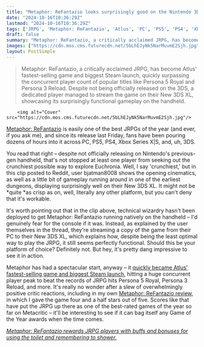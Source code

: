 ```yaml
---
title: "Metaphor: ReFantazio looks surprisingly good on the Nintendo 3DS, even if it's the crunchiest form of the JRPG you could possibly play"
date: "2024-10-16T10:36:29Z"
lastmod: "2024-10-16T10:36:29Z"
tags: ['JRPG', 'Metaphor: ReFantazio', 'Atlus', 'PC', 'PS5', 'PS4', 'Xbox Series X|S', '3DS', 'Steam', 'Persona 5 Royal', 'Persona 3 Reload']
draft: false
summary: "Metaphor: ReFantazio, a critically acclaimed JRPG, has become Atlus' fastest-selling game and biggest Steam launch, quickly surpassing the concurrent player count of popular titles like Persona 5 Royal and Persona 3 Reload. Despite not being officially released on the 3DS, a dedicated player managed to stream the game on their New 3DS XL, showcasing its surprisingly functional gameplay on the handheld."
images: ["https://cdn.mos.cms.futurecdn.net/5bLhEJyNk5NarMuvmE2Sjh.jpg"]
layout: PostSimple
---
```

> Metaphor: ReFantazio, a critically acclaimed JRPG, has become Atlus' fastest-selling game and biggest Steam launch, quickly surpassing the concurrent player count of popular titles like Persona 5 Royal and Persona 3 Reload. Despite not being officially released on the 3DS, a dedicated player managed to stream the game on their New 3DS XL, showcasing its surprisingly functional gameplay on the handheld.


        <img alt="Cover" src="https://cdn.mos.cms.futurecdn.net/5bLhEJyNk5NarMuvmE2Sjh.jpg"/>
        
[<u>Metaphor: ReFantazio</u>](https://www.gamesradar.com/games/jrpg/metaphor-refantazio-guide/) is easily one of the best JRPGs of the year (and ever, if you ask me), and since its release last Friday, fans have been pouring dozens of hours into it across PC, PS5, PS4, Xbox Series X|S, and, uh, 3DS.

You read that right – despite not officially releasing on Nintendo's previous-gen handheld, that's not stopped at least one player from seeking out the crunchiest possible way to explore Euchronia. Well, I say 'crunchiest,' but in this clip posted to Reddit, user bjatman8008 shows the opening cinematics, as well as a little bit of gameplay running around in one of the earliest dungeons, displaying surprisingly well on their New 3DS XL. It might not be *quite *as crisp as on, well, literally any other platform, but you can't deny that it's workable.

It's worth pointing out that in the clip above, technical wizardry hasn't been deployed to get Metaphor: ReFantazio running natively on the handheld – I'd genuinely fear for the console if it was. Instead, as explained by the user themselves in the thread, they're streaming a copy of the game from their PC to their New 3DS XL, which explains how, despite being the least optimal way to play the JRPG, it still seems perfectly functional. Should this be your platform of choice? Definitely not. But hey, it's pretty dang impressive to see it in action. 

Metaphor has had a spectacular start, anyway – it [<u>quickly became Atlus' fastest-selling game and biggest Steam launch</u>](https://www.gamesradar.com/games/jrpg/it-took-new-jrpg-giant-metaphor-refantazio-mere-hours-to-dethrone-persona-5-royals-concurrent-player-count-on-steam-and-it-doesnt-seem-to-be-slowing-down/), hitting a huge concurrent player peak to beat the records of JRPG hits Persona 5 Royal, Persona 3 Reload, and more. It's really no wonder after a slew of overwhelmingly positive critic reactions, including in my own [<u>Metaphor: ReFantazio review</u>](https://www.gamesradar.com/games/jrpg/metaphor-refantazio-review/), in which I gave the game four and a half stars out of five. Scores like that have put the JRPG up there as one of the best-rated games of the year so far on Metacritic – it'll be interesting to see if it can bag itself any Game of the Year awards when the time comes. 

[<u><em>Metaphor: ReFantazio rewards JRPG players with buffs and bonuses for using the toilet and remembering to shower.</em></u>](https://www.gamesradar.com/games/jrpg/metaphor-refantazio-rewards-jrpg-players-with-buffs-and-bonuses-for-using-the-toilet-and-remembering-to-shower/)
        